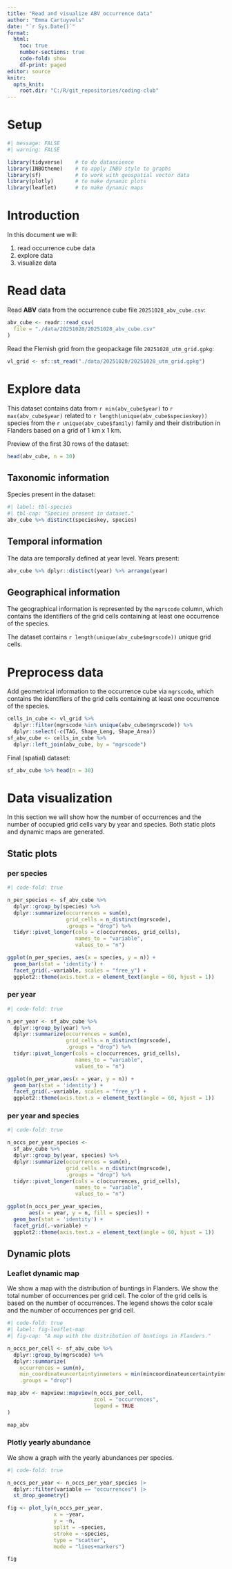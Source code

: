 ```yaml
---
title: "Read and visualize ABV occurrence data"
author: "Emma Cartuyvels"
date: "`r Sys.Date()`"
format: 
  html:
    toc: true
    number-sections: true
    code-fold: show
    df-print: paged
editor: source
knitr:
  opts_knit:
    root.dir: "C:/R/git_repositories/coding-club"
---
```


# Setup

```r
#| message: FALSE
#| warning: FALSE

library(tidyverse)    # to do datascience
library(INBOtheme)    # to apply INBO style to graphs
library(sf)           # to work with geospatial vector data
library(plotly)       # to make dynamic plots
library(leaflet)      # to make dynamic maps
```


# Introduction

In this document we will:

1. read occurrence cube data
2. explore data
3. visualize data


# Read data

Read **ABV** data from the occurrence cube file `20251028_abv_cube.csv`:
```r
abv_cube <- readr::read_csv(
  file = "./data/20251028/20251028_abv_cube.csv"
)
```

Read the Flemish grid from the geopackage file `20251028_utm_grid.gpkg`:
```r
vl_grid <- sf::st_read("./data/20251028/20251028_utm_grid.gpkg")
```


# Explore data

This dataset contains data from `r min(abv_cube$year)` to `r max(abv_cube$year)`
related to `r length(unique(abv_cube$specieskey))` species from the
`r unique(abv_cube$family)` family and their distribution in Flanders
based on a grid of 1 km x 1 km.

Preview of the first 30 rows of the dataset:
```r
head(abv_cube, n = 30)
```


## Taxonomic information

Species present in the dataset:
```r
#| label: tbl-species
#| tbl-cap: "Species present in dataset."
abv_cube %>% distinct(specieskey, species)
```


## Temporal information

The data are temporally defined at year level. Years present:
```r
abv_cube %>% dplyr::distinct(year) %>% arrange(year)
```


## Geographical information

The geographical information is represented by the `mgrscode` column,
which contains the identifiers of the grid cells containing at least one
occurrence of the species.

The dataset contains `r length(unique(abv_cube$mgrscode))` unique grid cells.


# Preprocess data

Add geometrical information to the occurrence cube via `mgrscode`, which contains the identifiers of the grid cells containing at least one occurrence of the species.
```r
cells_in_cube <- vl_grid %>%
  dplyr::filter(mgrscode %in% unique(abv_cube$mgrscode)) %>%
  dplyr::select(-c(TAG, Shape_Leng, Shape_Area))
sf_abv_cube <- cells_in_cube %>%
  dplyr::left_join(abv_cube, by = "mgrscode")
```

Final (spatial) dataset:
```r
sf_abv_cube %>% head(n = 30)
```


# Data visualization

In this section we will show how the number of occurrences and the number of occupied grid cells vary by year and species. Both static plots and dynamic maps are generated.

## Static plots

::: {.panel-tabset}

### per species
```r
#| code-fold: true

n_per_species <- sf_abv_cube %>%
  dplyr::group_by(species) %>%
  dplyr::summarize(occurrences = sum(n),
                   grid_cells = n_distinct(mgrscode),
                   .groups = "drop") %>%
  tidyr::pivot_longer(cols = c(occurrences, grid_cells),
                      names_to = "variable",
                      values_to = "n")

ggplot(n_per_species, aes(x = species, y = n)) +
  geom_bar(stat = 'identity') +
  facet_grid(.~variable, scales = "free_y") +
  ggplot2::theme(axis.text.x = element_text(angle = 60, hjust = 1))
```


### per year
```r
#| code-fold: true

n_per_year <- sf_abv_cube %>%
  dplyr::group_by(year) %>%
  dplyr::summarize(occurrences = sum(n),
                   grid_cells = n_distinct(mgrscode),
                   .groups = "drop") %>%
  tidyr::pivot_longer(cols = c(occurrences, grid_cells),
                      names_to = "variable",
                      values_to = "n")

ggplot(n_per_year,aes(x = year, y = n)) +
  geom_bar(stat = 'identity') +
  facet_grid(.~variable, scales = "free_y") +
  ggplot2::theme(axis.text.x = element_text(angle = 60, hjust = 1))
```


### per year and species
```r
#| code-fold: true

n_occs_per_year_species <-
  sf_abv_cube %>%
  dplyr::group_by(year, species) %>%
  dplyr::summarize(occurrences = sum(n),
                   grid_cells = n_distinct(mgrscode),
                   .groups = "drop") %>%
  tidyr::pivot_longer(cols = c(occurrences, grid_cells),
                      names_to = "variable",
                      values_to = "n")

ggplot(n_occs_per_year_species,
       aes(x = year, y = n, fill = species)) +
  geom_bar(stat = 'identity') +
  facet_grid(.~variable) +
  ggplot2::theme(axis.text.x = element_text(angle = 60, hjust = 1))
```

:::

## Dynamic plots

### Leaflet dynamic map

We show a map with the distribution of buntings in Flanders. We show the total number of occurrences per grid cell. The color of the grid cells is based on the number of occurrences. The legend shows the color scale and the number of occurrences per grid cell.
```r
#| code-fold: true
#| label: fig-leaflet-map
#| fig-cap: "A map with the distribution of buntings in Flanders."

n_occs_per_cell <- sf_abv_cube %>%
  dplyr::group_by(mgrscode) %>%
  dplyr::summarize(
    occurrences = sum(n),
    min_coordinateuncertaintyinmeters = min(mincoordinateuncertaintyinmeters),
    .groups = "drop")

map_abv <- mapview::mapview(n_occs_per_cell,
                            zcol = "occurrences",
                            legend = TRUE
)

map_abv
```


### Plotly yearly abundance

We show a graph with the yearly abundances per species.
```r
#| code-fold: true

n_occs_per_year <- n_occs_per_year_species |>
  dplyr::filter(variable == "occurrences") |>
  st_drop_geometry()

fig <- plot_ly(n_occs_per_year,
               x = ~year,
               y = ~n,
               split = ~species,
               stroke = ~species,
               type = "scatter",
               mode = "lines+markers")

fig
```
